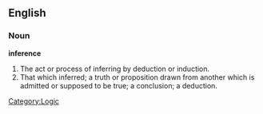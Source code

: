 ==English==

===Noun===

'''inference'''

#The act or process of inferring by deduction or induction.
#That which inferred; a truth or proposition drawn from another which is admitted or supposed to be true; a conclusion; a deduction.

[[Category:Logic]]